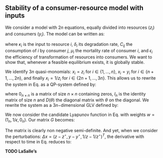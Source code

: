 ## Stability of a consumer-resource model with inputs

We consider a model with $2n$ equations, equally divided into resources ($z_i$) and consumers ($y_i$). The model can be written as:

\begin{equation}
\label{eq:cr}
\begin{cases}
\dot{z}_i = \kappa_i - \delta_i z_i - z_i \sum_j C_{ij} y_j\\
\dot{y}_i = - \mu_i y_i + y_i \epsilon_i \sum_j C_{ji} z_j
\end{cases}
\end{equation}

where $\kappa_i$ is the input to resource $i$, $\delta_i$ its degradation rate, $C_{ij}$ the consumption of $i$ by consumer $j$, $\mu_i$ the mortality rate of consumer $i$, and $\epsilon_i$ the efficiency of transformation of resources into consumers. We want to show that, whenever a feasible equilibrium exists, it is globally stable.

We identify $3n$ quasi-monomials: $x_i = z_i$ for $i \in \{1, \ldots, n\}$, $x_i = y_i$ for $i \in  \{n + 1, \ldots, 2 n\}$, and finally $x_i = 1 / z_i$ for $i \in  \{2 n + 1, \ldots, 3 n\}$. This allows us to rewrite the system in Eq. \ref{eq:cr} as a QP-system defined by:

\begin{equation}
\label{eq:crqp}
s = \begin{pmatrix}
-\delta \\
-\mu \\
\end{pmatrix} \quad 
M = \begin{pmatrix}
0_{n \times n} & -C & D(\kappa)\\
D(\epsilon)C^T & 0_{n \times n} & 0_{n \times n}
\end{pmatrix} \quad
B = \begin{pmatrix}
I_n & 0_{n \times n}\\
0_{n \times n} & I_n\\
-I_n & 0_{n \times n}
\end{pmatrix}
\end{equation}

where $0_{n \times n}$ is a matrix of size $n \times n$ containing zeros, $I_n$ is the identity matrix of size $n$ and $D(\theta)$ the diagonal matrix with $\theta$ on the diagonal. We rewrite the system as a $3n-$dimensional GLV defined by:

\begin{equation}
r = B s = \begin{pmatrix}
-\delta \\
-\mu \\
\delta
\end{pmatrix} \quad
A = B M = \begin{pmatrix}
0_{n \times n} & -C & D(\kappa)\\
D(\epsilon) C^T & 0_{n \times n} & 0_{n \times n}\\
0_{n \times n} & C & -D(\kappa)
\end{pmatrix}
\end{equation}

We now consider the candidate Lyapunov function in Eq. \ref{eq:goh} with weights $w = (1_n, 1 / \epsilon, 0_n)$. Our matrix $G$ becomes:

\begin{equation}
G = \frac{1}{2}(D(w) A + A^T D(w)) = \begin{pmatrix}
0_{n \times n} & 0_{n \times n} & \frac{1}{2} D(\kappa)\\
0_{n \times n} & 0_{n \times n} & 0_{n \times n}\\
\frac{1}{2} D(\kappa) & 0_{n \times n} & 0_{n \times n}
\end{pmatrix}
\end{equation}

The matrix is clearly non negative semi-definite. And yet, when we consider the perturbations: $\Delta x = (z - z^\star, y - y^\star, 1 / z - 1 / z^\star)^T$, the derivative with respect to time in Eq. \ref{eq:stabcond} reduces to:

\begin{equation}
\dot{V} = \sum_i k_i (z_i - z_i^\star) \left( \frac{1}{z_i} - \frac{1}{z_i^\star} \right) = - \sum_i \frac{k_i}{z_i z_i^\star} (z_i - z_i^\star)^2 \leq 0
\end{equation}

**TODO LaSalle's**



